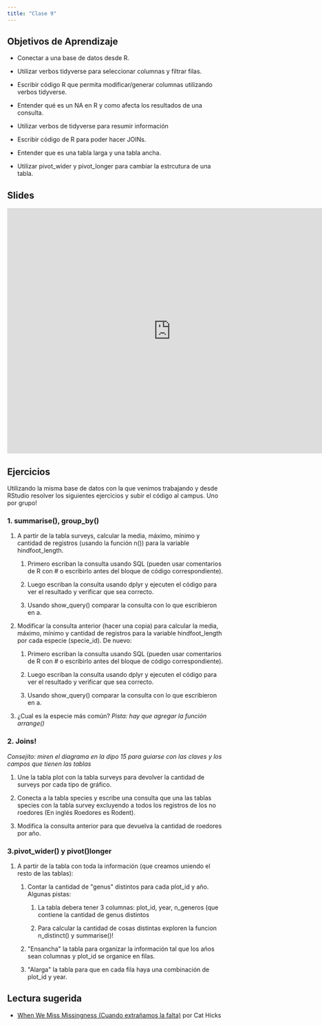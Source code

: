 ```yaml
---
title: "Clase 9"
---
```


## Objetivos de Aprendizaje

-   Conectar a una base de datos desde R.

-   Utilizar verbos tidyverse para seleccionar columnas y filtrar filas.

-   Escribir código R que permita modificar/generar columnas utilizando verbos tidyverse.

-   Entender qué es un NA en R y como afecta los resultados de una consulta.

-   Utilizar verbos de tidyverse para resumir información

-   Escribir código de R para poder hacer JOINs.

-   Entender que es una tabla larga y una tabla ancha.

-   Utilizar pivot_wider y pivot_longer para cambiar la estrcutura de una tabla.


## Slides

<iframe src="https://docs.google.com/presentation/d/14HrL2rfVeg_IJL3OY6XYO8hw0HzcOKdep6bncU7UjuQ/embed?start=false&amp;loop=false&amp;delayms=3000" frameborder="0" width="760" height="569" allowfullscreen="true" mozallowfullscreen="true" webkitallowfullscreen="true">

</iframe>

## Ejercicios

Utilizando la misma base de datos con la que venimos trabajando y desde RStudio resolver los siguientes ejercicios y subir el código al campus. Uno por grupo!

### 1. summarise(), group_by()

1.  A partir de la tabla surveys, calcular la media, máximo, mínimo y cantidad de registros (usando la función n()) para la variable hindfoot_length.

    1.  Primero escriban la consulta usando SQL (pueden usar comentarios de R con \# o escribirlo antes del bloque de código correspondiente).

    2.  Luego escriban la consulta usando dplyr y ejecuten el código para ver el resultado y verificar que sea correcto.

    3.  Usando show_query() comparar la consulta con lo que escribieron en a.

2.  Modificar la consulta anterior (hacer una copia) para calcular la media, máximo, mínimo y cantidad de registros para la variable hindfoot_length por cada especie (specie_id). De nuevo:

    1.  Primero escriban la consulta usando SQL (pueden usar comentarios de R con \# o escribirlo antes del bloque de código correspondiente).

    2.  Luego escriban la consulta usando dplyr y ejecuten el código para ver el resultado y verificar que sea correcto.

    3.  Usando show_query() comparar la consulta con lo que escribieron en a.

3.  ¿Cual es la especie más común? *Pista: hay que agregar la función arrange()*

### 2. Joins!

*Consejito: miren el diagrama en la dipo 15 para guiarse con las claves y los campos que tienen las tablas*

1.  Une la tabla plot con la tabla surveys para devolver la cantidad de surveys por cada tipo de gráfico.

2.  Conecta a la tabla species y escribe una consulta que una las tablas species con la tabla survey excluyendo a todos los registros de los no roedores (En inglés Roedores es Rodent).

3.  Modifica la consulta anterior para que devuelva la cantidad de roedores por año.

### 3.pivot_wider() y pivot()longer

1.  A partir de la tabla con toda la información (que creamos uniendo el resto de las tablas):

    1.  Contar la cantidad de \"genus\" distintos para cada plot_id y año. Algunas pistas:

        1.  La tabla debera tener 3 columnas: plot_id, year, n_generos (que contiene la cantidad de genus distintos

        2.  Para calcular la cantidad de cosas distintas exploren la funcion n_distinct() y summarise()!

    2.  \"Ensancha\" la tabla para organizar la información tal que los años sean columnas y plot_id se organice en filas.

    3.  \"Alarga\" la tabla para que en cada fila haya una combinación de plot_id y year.

## Lectura sugerida

-   [When We Miss Missingness (Cuando extrañamos la falta)](https://datasciencebydesign.org/blog/when-we-miss-missingness) por Cat Hicks
